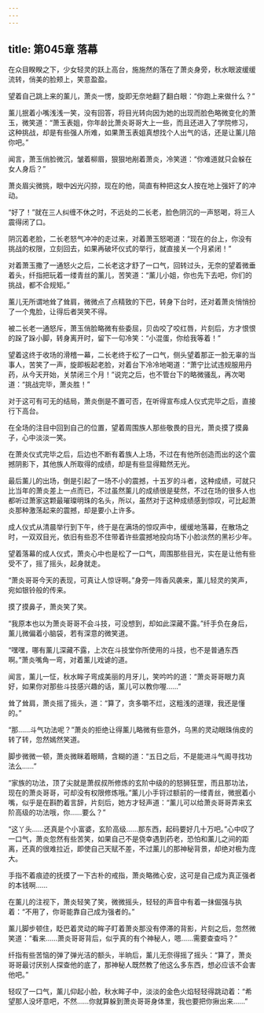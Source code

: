 ```yaml
---
---
---
```

title: 第045章 落幕
---



在众目睽睽之下，少女轻灵的跃上高台，施施然的落在了萧炎身旁，秋水眼波缓缓流转，俏美的脸颊上，笑意盈盈。

望着自己跳上来的薰儿，萧炎一愣，旋即无奈地翻了翻白眼：“你跑上来做什么？”

薰儿抿着小嘴浅浅一笑，没有回答，将目光转向因为她的出现而脸色略微变化的萧玉，微笑道：“萧玉表姐，你年龄比萧炎哥哥大上一些，而且还进入了学院修习，这种挑战，却是有些强人所难，如果萧玉表姐真想找个人出气的话，还是让薰儿陪你吧。”

闻言，萧玉俏脸微沉，皱着柳眉，狠狠地剐着萧炎，冷笑道：“你难道就只会躲在女人身后？”

萧炎眉尖微挑，眼中凶光闪掠，现在的他，简直有种把这女人按在地上强奸了的冲动。

“好了！”就在三人纠缠不休之时，不远处的二长老，脸色阴沉的一声怒喝，将三人震得闭了口。

阴沉着老脸，二长老怒气冲冲的走过来，对着萧玉怒喝道：“现在的台上，你没有挑战的权限，立刻回去，如果再破坏仪式的举行，就直接关一个月紧闭！”

对着萧玉撒了一通怒火之后，二长老这才舒了一口气，回转过头，无奈的望着微垂着头，纤指把玩着一缕青丝的薰儿，苦笑道：“薰儿小姐，你也先下去吧，你们的挑战，都不合规矩。”

薰儿无所谓地耸了耸肩，微微点了点精致的下巴，转身下台时，还对着萧炎悄悄扮了一个鬼脸，让得后者哭笑不得。

被二长老一通怒斥，萧玉俏脸略微有些委屈，贝齿咬了咬红唇，片刻后，方才恨恨的跺了跺小脚，转身离开时，留下一句冷笑：“小混蛋，你给我等着！”

望着这终于收场的滑稽一幕，二长老终于松了一口气，侧头望着那正一脸无辜的当事人，苦笑了一声，旋即板起老脸，对着台下冷冷地喝道：“萧宁比试违规服用丹药，从今天开始，关禁闭三个月！”说完之后，也不管台下的略微骚乱，再次喝道：“挑战完毕，萧炎胜！”

对于这可有可无的结局，萧炎倒是不置可否，在听得宣布成人仪式完毕之后，直接行下高台。

在全场的注目中回到自己的位置，望着周围族人那些敬畏的目光，萧炎摸了摸鼻子，心中淡淡一笑。

在萧炎仪式完毕之后，后边也不断有着族人上场，不过在有他所创造而出的这个震撼阴影下，其他族人所取得的成绩，却是有些显得黯然无光。

最后薰儿的出场，倒是引起了一场不小的震撼，十五岁的斗者，这种成绩，可就只比当年的萧炎差上一点而已，不过虽然薰儿的成绩很是斐然，不过在场的很多人也都听过萧家这颗最璀璨明珠的名头，所以，虽然对于这种成绩感到惊叹，可比起萧炎那种激荡起来的震撼，却是要小上许多。

成人仪式从清晨举行到下午，终于是在满场的惊叹声中，缓缓地落幕，在散场之时，一双双目光，依旧有些忍不住带着许些震撼地投向场下小脸淡然的黑衫少年。

望着落幕的成人仪式，萧炎心中也是松了一口气，周围那些目光，实在是让他有些受不了，摇了摇头，起身就走。

“萧炎哥哥今天的表现，可真让人惊讶啊。”身旁一阵香风袭来，薰儿轻灵的笑声，宛如银铃般的传来。

摸了摸鼻子，萧炎笑了笑。

“我原本也以为萧炎哥哥不会斗技，可没想到，却如此深藏不露。”纤手负在身后，薰儿微偏着小脑袋，若有深意的微笑道。

“嘿嘿，哪有薰儿深藏不露，上次在斗技堂你所使用的斗技，也不是普通东西啊。”萧炎嘴角一弯，对着薰儿戏谑的道。

闻言，薰儿一怔，秋水眸子弯成美丽的月牙儿，笑吟吟的道：“萧炎哥哥眼力真好，如果你对那些斗技感兴趣的话，薰儿可以教你喔……”

耸了耸肩，萧炎摇了摇头，道：“算了，贪多嚼不烂，这粗浅的道理，我还是懂的。”

“那……斗气功法呢？”萧炎的拒绝让得薰儿略微有些意外，乌黑的灵动眼珠俏皮的转了转，忽然嫣然笑道。

脚步微微一顿，萧炎微眯着眼睛，含糊的道：“五日之后，不是能进斗气阁寻找功法么……”

“家族的功法，顶了尖就是萧叔叔所修炼的玄阶中级的的怒狮狂罡，而且那功法，现在的萧炎哥哥，可却没有权限修炼哦。”薰儿小手锊过额前的一缕青丝，微抿着小嘴，似乎是在斟酌着言辞，片刻后，她方才轻声道：“薰儿可以给萧炎哥哥弄来玄阶高级的功法哦，你……要么？”

“这丫头……还真是个小富婆，玄阶高级……那东西，起码要好几十万吧。”心中叹了一口气，萧炎忽然有些苦笑，如果自己不是侥幸遇到药老，恐怕和薰儿之间的距离，还真的很难拉近，即使自己天赋不差，不过薰儿的那神秘背景，却绝对极为庞大。

手指不着痕迹的抚摸了一下古朴的戒指，萧炎略微心安，这可是自己成为真正强者的本钱啊……

在薰儿的注视下，萧炎轻笑了笑，微微摇头，轻轻的声音中有着一抹倔强与执着：“不用了，你哥能靠自己成为强者的。”

薰儿脚步顿住，眨巴着灵动的眸子盯着萧炎那没有停滞的背影，片刻之后，忽然微笑道：“看来……萧炎哥哥背后，似乎真的有个神秘人，嗯……需要查查吗？”

纤指有些苦恼的弹了弹光洁的额头，半晌后，薰儿无奈得摇了摇头：“算了，萧炎哥哥最讨厌别人探查他的底了，那神秘人既然教了他这么多东西，想必应该不会害他吧。”

轻叹了一口气，薰儿仰起小脸，秋水眸子中，淡淡的金色火焰轻轻得跳动着：“希望那人没坏意吧，不然……你就算躲到萧炎哥哥身体里，我也要把你揪出来……”